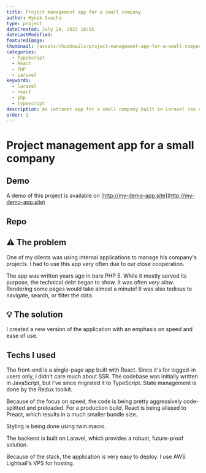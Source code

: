 ```yaml
---
title: Project management app for a small company
author: Hynek Svacha
type: project
dateCreated: July 24, 2022 10:55
dateLastModified:
featuredImage:
thumbnail: /assets/thumbnails/project-management-app-for-a-small-company-thumbnail.png
categories:
  - TypeScript
  - React
  - PHP
  - Laravel
keywords:
  - laravel
  - react
  - php
  - typescript
description: An intranet app for a small company built in Laravel (as a backend) and React (as a frontend) showcase.
order: 1
---
```


<MacBookMockup image={mock}/>

# Project management app for a small company

<DevstackItem item="react" label="React" />
<DevstackItem item="redux" label="Redux" />
<DevstackItem item="tailwindcss" label="Tailwind" />
<DevstackItem item="laravel" label="Laravel" />
<DevstackItem item="mysql" label="MySQL" />
<DevstackItem item="aws" label="AWS Lightsail" />

## Demo
A demo of this project is available on [http://my-demo-app.site](http://my-demo-app.site)

## Repo

## <span class="text-lg [filter:opacity(0.8)]">⚠</span> The problem

One of my clients was using internal applications to manage his company's projects. I had to use this app very often due to our close cooperation.

The app was written years ago in bare PHP 5. While it mostly served its purpose, the technical debt began to show. It was often *very slow*. Rendering some pages would take almost a minute! It was also tedious to navigate, search, or filter the data.

## <span class="text-lg [filter:opacity(0.8)]">💡</span> The solution

I created a new version of the application with an emphasis on speed and ease of use.

## Techs I used

The front-end is a single-page app built with React. Since it's for logged-in users only, i didn't care much about SSR. The codebase was initially written in JavaScript, but I've since migrated it to TypeScript. State management is done by the Redux toolkit.

Because of the focus on speed, the code is being pretty aggressively code-splitted and preloaded. For a production build, React is being aliased to Preact, which results in a much smaller bundle size.

Styling is being done using twin.macro.

The backend is built on Laravel, which provides a robust, future-proof solution.

Because of the stack, the application is very easy to deploy. I use AWS Lightsail's VPS for hosting.

